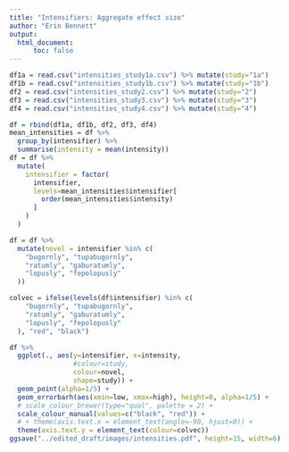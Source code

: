 ```yaml
---
title: "Intensifiers: Aggregate effect size"
author: "Erin Bennett"
output: 
  html_document:
      toc: false
---
```



```r
df1a = read.csv("intensities_study1a.csv") %>% mutate(study="1a")
df1b = read.csv("intensities_study1b.csv") %>% mutate(study="1b")
df2 = read.csv("intensities_study2.csv") %>% mutate(study="2")
df3 = read.csv("intensities_study3.csv") %>% mutate(study="3")
df4 = read.csv("intensities_study4.csv") %>% mutate(study="4")
```

```r
df = rbind(df1a, df1b, df2, df3, df4)
mean_intensities = df %>%
  group_by(intensifier) %>%
  summarise(intensity = mean(intensity))
df = df %>%
  mutate(
    intensifier = factor(
      intensifier,
      levels=mean_intensities$intensifier[
        order(mean_intensities$intensity)
      ]
    )
  )
```


```r
df = df %>%
  mutate(novel = intensifier %in% c(
    "bugornly", "tupabugornly",
    "ratumly", "gaburatumly",
    "lopusly", "fepolopusly"
  ))

colvec = ifelse(levels(df$intensifier) %in% c(
    "bugornly", "tupabugornly",
    "ratumly", "gaburatumly",
    "lopusly", "fepolopusly"
  ), "red", "black")

df %>%
  ggplot(., aes(y=intensifier, x=intensity,
                #colour=study,
                colour=novel,
                shape=study)) +
  geom_point(alpha=1/5) +
  geom_errorbarh(aes(xmin=low, xmax=high), height=0, alpha=1/5) +
  # scale_colour_brewer(type="qual", palette = 2) +
  scale_colour_manual(values=c("black", "red")) +
  # + theme(axis.text.x = element_text(angle=-90, hjust=0)) +
  theme(axis.text.y = element_text(colour=colvec))
ggsave("../edited_draft/images/intensities.pdf", height=15, width=6)
```


